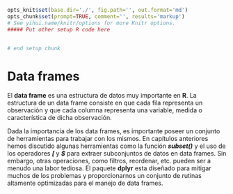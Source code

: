 ```r
opts_knit$set(base.dir='./', fig.path='', out.format='md')
opts_chunk$set(prompt=TRUE, comment='', results='markup')
# See yihui.name/knitr/options for more Knitr options.
##### Put other setup R code here


# end setup chunk
```
# Data frames

El __data frame__ es una estructura de datos muy importante en __R__. La estructura de un data frame consiste en que cada fila representa un observación y que cada columna representa una variable, medida o característica de dicha observación.

Dada la importancia de los data frames, es importante poseer un conjunto de herramientas para trabajar con los mismos. En capítulos anteriores hemos discutido algunas herramientas como la función ___subset()___ y el uso de los operadores ___[___ y ___$___ para extraer subconjuntos de datos en data frames. Sin embargo, otras operaciones, como filtros, reordenar, etc. pueden ser a menudo una labor tediosa. El paquete __dplyr__ esta diseñado para mitigar muchos de los problemas y proporcionarnos un conjunto de rutinas altamente optimizadas para el manejo de data frames. 
